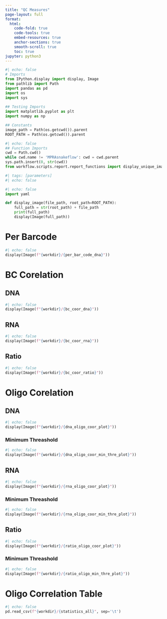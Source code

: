 ```yaml
---
title: "QC Measures"
page-layout: full
format:
  html:
    code-fold: true
    code-tools: true
    embed-resources: true
    anchor-sections: true
    smooth-scroll: true
    toc: true
jupyter: python3
---
```


```python
#| echo: false
# Imports
from IPython.display import display, Image
from pathlib import Path
import pandas as pd 
import os
import sys
 
## Testing Imports
import matplotlib.pyplot as plt
import numpy as np

## Constants
image_path = Path(os.getcwd()).parent
ROOT_PATH = Path(os.getcwd()).parent
```

```python
#| echo: false
## Function Imports
cwd = Path.cwd()
while cwd.name != 'MPRAsnakeflow': cwd = cwd.parent
sys.path.insert(0, str(cwd))
from workflow.scripts.report.report_functions import display_unique_images, get_unique_files
```

```python
#| tags: [parameters]
#| echo: false
```


```python
#| echo: false
import yaml

def display_image(file_path, root_path=ROOT_PATH):
    full_path = str(root_path) + file_path
    print(full_path)
    display(Image(full_path))
```

# Per Barcode 
```python
#| echo: false
display(Image(f"{workdir}/{per_bar_code_dna}")) 
```



# BC Corelation   
## DNA
```python
#| echo: false
display(Image(f"{workdir}/{bc_coor_dna}")) 
```


## RNA
```python
#| echo: false
display(Image(f"{workdir}/{bc_coor_rna}")) 
```


## Ratio
```python
#| echo: false
display(Image(f"{workdir}/{bc_coor_ratio}")) 
```

# Oligo Corelation
## DNA
```python
#| echo: false
display(Image(f"{workdir}/{dna_oligo_coor_plot}"))
```


### Minimum Threashold
```python
#| echo: false
display(Image(f"{workdir}/{dna_oligo_coor_min_thre_plot}"))
```


## RNA
```python
#| echo: false
display(Image(f"{workdir}/{rna_oligo_coor_plot}"))
```


### Minimum Threashold
```python
#| echo: false
display(Image(f"{workdir}/{rna_oligo_coor_min_thre_plot}"))
```


## Ratio
```python
#| echo: false
display(Image(f"{workdir}/{ratio_oligo_coor_plot}"))
```


### Minimum Threashold
```python
#| echo: false
display(Image(f"{workdir}/{ratio_oligo_min_thre_plot}"))
```

# Oligo Correlation Table
```python
#| echo: false
pd.read_csv(f"{workdir}/{statistics_all}", sep='\t')
```